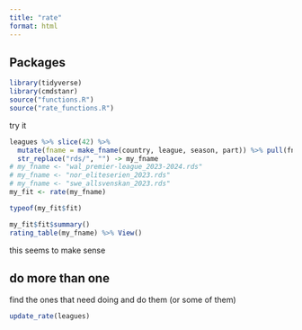 ```yaml
---
title: "rate"
format: html
---
```


## Packages

```r
library(tidyverse)
library(cmdstanr)
source("functions.R")
source("rate_functions.R")
```

try it

```r
leagues %>% slice(42) %>% 
  mutate(fname = make_fname(country, league, season, part)) %>% pull(fname) %>% 
  str_replace("rds/", "") -> my_fname
# my_fname <- "wal_premier-league_2023-2024.rds"
# my_fname <- "nor_eliteserien_2023.rds"
# my_fname <- "swe_allsvenskan_2023.rds"
my_fit <- rate(my_fname)
```

```r
typeof(my_fit$fit)
```

```r
my_fit$fit$summary()
rating_table(my_fname) %>% View()
```

this seems to make sense

## do more than one

find the ones that need doing and do them (or some of them)

```r
update_rate(leagues)
```
